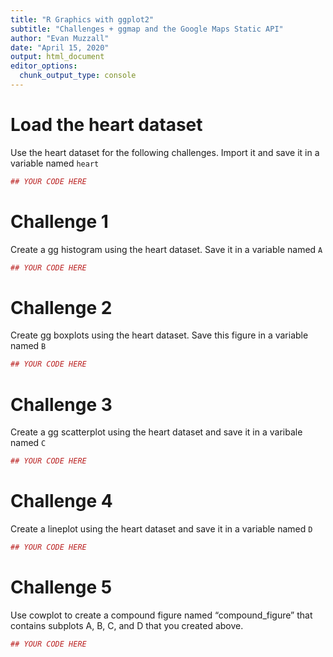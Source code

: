 ```yaml
---
title: "R Graphics with ggplot2"
subtitle: "Challenges + ggmap and the Google Maps Static API"
author: "Evan Muzzall"
date: "April 15, 2020"
output: html_document
editor_options: 
  chunk_output_type: console
---
```


# Load the heart dataset

Use the heart dataset for the following challenges. Import it and save it in a variable named `heart`

```r
## YOUR CODE HERE
```


# Challenge 1 

Create a gg histogram using the heart dataset. Save it in a variable named `A`

```r
## YOUR CODE HERE
```

# Challenge 2 

Create gg boxplots using the heart dataset. Save this figure in a variable named `B`

```r
## YOUR CODE HERE
```

# Challenge 3

Create a gg scatterplot using the heart dataset and save it in a varibale named `C`

```r
## YOUR CODE HERE
```

# Challenge 4

Create a lineplot using the heart dataset and save it in a variable named `D`

```r
## YOUR CODE HERE
```

# Challenge 5 

Use cowplot to create a compound figure named "compound_figure" that contains subplots A, B, C, and D that you created above. 

```r
## YOUR CODE HERE
```
